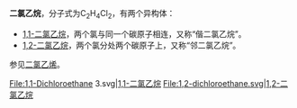 '''二氯乙烷'''，分子式为C<sub>2</sub>H<sub>4</sub>Cl<sub>2</sub>，有两个异构体：
*[[1,1-二氯乙烷|1,1-二氯乙烷]]，两个氯与同一个碳原子相连，又称“偕二氯乙烷”。
*[[1,2-二氯乙烷|1,2-二氯乙烷]]，两个氯分处两个碳原子上，又称“邻二氯乙烷”。
参见[[二氯乙烯|二氯乙烯]]。

<gallery>
File:1,1-Dichloroethane 3.svg|[[1,1-二氯乙烷|1,1-二氯乙烷]]
File:1,2-dichloroethane.svg|[[1,2-二氯乙烷|1,2-二氯乙烷]]
</gallery>
{{chemdab}}